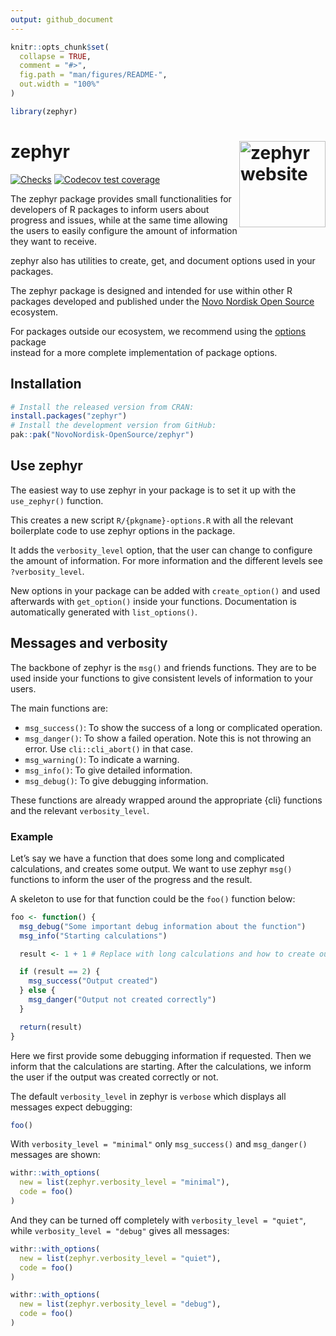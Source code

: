 ```yaml
---
output: github_document
---
```


<!-- README.md is generated from README.Rmd. Please edit that file -->

```r
knitr::opts_chunk$set(
  collapse = TRUE,
  comment = "#>",
  fig.path = "man/figures/README-",
  out.width = "100%"
)

library(zephyr)
```

# zephyr <a href="https://novonordisk-opensource.github.io/zephyr/"><img src="man/figures/logo.png" alt="zephyr website" align="right" height="138"/></a>

<!-- badges: start -->

[![Checks](https://github.com/NovoNordisk-OpenSource/zephyr/actions/workflows/check_and_co.yaml/badge.svg)](https://github.com/NovoNordisk-OpenSource/zephyr/actions/workflows/check_and_co.yaml)
[![Codecov test coverage](https://codecov.io/gh/NovoNordisk-OpenSource/zephyr/graph/badge.svg)](https://app.codecov.io/gh/NovoNordisk-OpenSource/zephyr)
<!-- badges: end -->

The zephyr package provides small functionalities for developers of R packages 
to inform users about progress and issues, while at the same time allowing the 
users to easily configure the amount of information they want to receive.

zephyr also has utilities to create, get, and document options used in your 
packages. 

The zephyr package is designed and intended for use within other R packages 
developed and published under the 
[Novo Nordisk Open Source](https://novonordisk-opensource.github.io/R-packages/)
ecosystem.

For packages outside our ecosystem, we recommend using the 
[options](https://cran.r-project.org/package=options) package  
instead for a more complete implementation of package options.

## Installation

```r
# Install the released version from CRAN:
install.packages("zephyr")
# Install the development version from GitHub:
pak::pak("NovoNordisk-OpenSource/zephyr")
```

## Use zephyr

The easiest way to use zephyr in your package is to set it up with the 
`use_zephyr()` function.

This creates a new script `R/{pkgname}-options.R` with all the relevant 
boilerplate code to use zephyr options in the package.

It adds the `verbosity_level` option, that the user can change to configure 
the amount of information. For more information and the different levels 
see `?verbosity_level`.

New options in your package can be added with `create_option()` and used 
afterwards with `get_option()` inside your functions. Documentation is 
automatically generated with `list_options()`.

## Messages and verbosity

The backbone of zephyr is the `msg()` and friends functions. They are to be used 
inside your functions to give consistent levels of information to your users.

The main functions are:

* `msg_success()`: To show the success of a long or complicated operation.
* `msg_danger()`: To show a failed operation. 
Note this is not throwing an error. Use `cli::cli_abort()` in that case.
* `msg_warning()`: To indicate a warning.
* `msg_info()`: To give detailed information.
* `msg_debug()`: To give debugging information.

These functions are already wrapped around the appropriate {cli} functions and
the relevant `verbosity_level`.

### Example

Let's say we have a function that does some long and complicated calculations,
and creates some output. We want to use zephyr `msg()` functions to inform the 
user of the progress and the result.

A skeleton to use for that function could be the `foo()` function below:

```r
foo <- function() {
  msg_debug("Some important debug information about the function")
  msg_info("Starting calculations")

  result <- 1 + 1 # Replace with long calculations and how to create output

  if (result == 2) {
    msg_success("Output created")
  } else {
    msg_danger("Output not created correctly")
  }

  return(result)
}
```

Here we first provide some debugging information if requested. 
Then we inform that the calculations are starting. After the calculations, we 
inform the user if the output was created correctly or not.

The default `verbosity_level` in zephyr is `verbose` which displays all messages
expect debugging:

```r
foo()
```

With `verbosity_level = "minimal"` only `msg_success()` and `msg_danger()` 
messages are shown:

```r
withr::with_options(
  new = list(zephyr.verbosity_level = "minimal"),
  code = foo()
)
```

And they can be turned off completely with `verbosity_level = "quiet"`, while 
`verbosity_level = "debug"` gives all messages:

```r
withr::with_options(
  new = list(zephyr.verbosity_level = "quiet"),
  code = foo()
)

withr::with_options(
  new = list(zephyr.verbosity_level = "debug"),
  code = foo()
)
```

